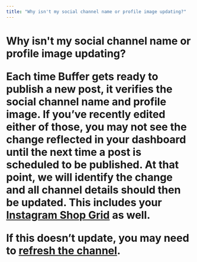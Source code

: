 ```yaml
---
title: "Why isn't my social channel name or profile image updating?"
---
```


# Why isn't my social channel name or profile image updating? <a href="javascript:window.print()" class="printArticle" title="Print this article" aria-label="Print this Article"><i class="icon-print"></i></a> <p>Each time Buffer gets ready to publish a new post, it verifies the social channel name and profile image. If you’ve recently edited either of those, you may not see the change reflected in your dashboard until the next time a post is scheduled to be published. At that point, we will identify the change and all channel details should then be updated. This includes your [Instagram Shop Grid](https://buffer.helpscoutdocs.com/article/590-instagram-shop-grid) as well. </p> <p>If this doesn’t update, you may need to [refresh the channel](https://support.buffer.com//support.buffer.com/article/573-refreshing-a-channel-in-buffer).</p>